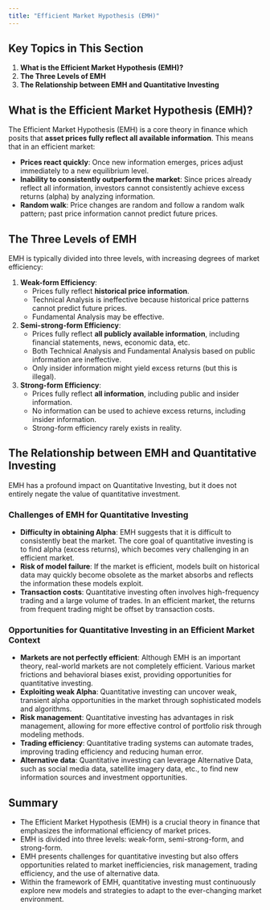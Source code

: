```yaml
---
title: "Efficient Market Hypothesis (EMH)"
---
```


## Key Topics in This Section

1.  **What is the Efficient Market Hypothesis (EMH)?**
2.  **The Three Levels of EMH**
3.  **The Relationship between EMH and Quantitative Investing**

## What is the Efficient Market Hypothesis (EMH)?

The Efficient Market Hypothesis (EMH) is a core theory in finance which posits that **asset prices fully reflect all available information**. This means that in an efficient market:

* **Prices react quickly**: Once new information emerges, prices adjust immediately to a new equilibrium level.
* **Inability to consistently outperform the market**: Since prices already reflect all information, investors cannot consistently achieve excess returns (alpha) by analyzing information.
* **Random walk**: Price changes are random and follow a random walk pattern; past price information cannot predict future prices.

## The Three Levels of EMH

EMH is typically divided into three levels, with increasing degrees of market efficiency:

1.  **Weak-form Efficiency**:
    * Prices fully reflect **historical price information**.
    * Technical Analysis is ineffective because historical price patterns cannot predict future prices.
    * Fundamental Analysis may be effective.

2.  **Semi-strong-form Efficiency**:
    * Prices fully reflect **all publicly available information**, including financial statements, news, economic data, etc.
    * Both Technical Analysis and Fundamental Analysis based on public information are ineffective.
    * Only insider information might yield excess returns (but this is illegal).

3.  **Strong-form Efficiency**:
    * Prices fully reflect **all information**, including public and insider information.
    * No information can be used to achieve excess returns, including insider information.
    * Strong-form efficiency rarely exists in reality.

## The Relationship between EMH and Quantitative Investing

EMH has a profound impact on Quantitative Investing, but it does not entirely negate the value of quantitative investment.

### Challenges of EMH for Quantitative Investing

* **Difficulty in obtaining Alpha**: EMH suggests that it is difficult to consistently beat the market. The core goal of quantitative investing is to find alpha (excess returns), which becomes very challenging in an efficient market.
* **Risk of model failure**: If the market is efficient, models built on historical data may quickly become obsolete as the market absorbs and reflects the information these models exploit.
* **Transaction costs**: Quantitative investing often involves high-frequency trading and a large volume of trades. In an efficient market, the returns from frequent trading might be offset by transaction costs.

### Opportunities for Quantitative Investing in an Efficient Market Context

* **Markets are not perfectly efficient**: Although EMH is an important theory, real-world markets are not completely efficient. Various market frictions and behavioral biases exist, providing opportunities for quantitative investing.
* **Exploiting weak Alpha**: Quantitative investing can uncover weak, transient alpha opportunities in the market through sophisticated models and algorithms.
* **Risk management**: Quantitative investing has advantages in risk management, allowing for more effective control of portfolio risk through modeling methods.
* **Trading efficiency**: Quantitative trading systems can automate trades, improving trading efficiency and reducing human error.
* **Alternative data**: Quantitative investing can leverage Alternative Data, such as social media data, satellite imagery data, etc., to find new information sources and investment opportunities.

## Summary

* The Efficient Market Hypothesis (EMH) is a crucial theory in finance that emphasizes the informational efficiency of market prices.
* EMH is divided into three levels: weak-form, semi-strong-form, and strong-form.
* EMH presents challenges for quantitative investing but also offers opportunities related to market inefficiencies, risk management, trading efficiency, and the use of alternative data.
* Within the framework of EMH, quantitative investing must continuously explore new models and strategies to adapt to the ever-changing market environment.